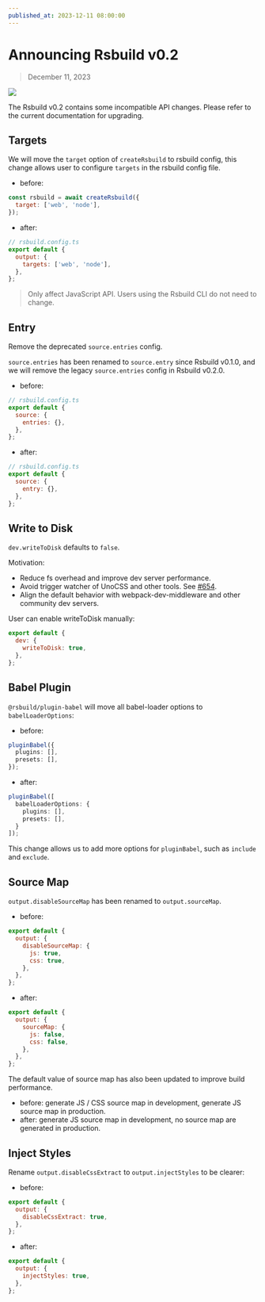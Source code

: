 ```yaml
---
published_at: 2023-12-11 08:00:00
---
```


# Announcing Rsbuild v0.2

> December 11, 2023

![](https://rsfamily-design-resources.netlify.app/rsbuild/rsbuild-banner-v0-2.png)

The Rsbuild v0.2 contains some incompatible API changes. Please refer to the current documentation for upgrading.

## Targets

We will move the `target` option of `createRsbuild` to rsbuild config, this change allows user to configure `targets` in the rsbuild config file.

- before:

```js
const rsbuild = await createRsbuild({
  target: ['web', 'node'],
});
```

- after:

```js
// rsbuild.config.ts
export default {
  output: {
    targets: ['web', 'node'],
  },
};
```

> Only affect JavaScript API. Users using the Rsbuild CLI do not need to change.

## Entry

Remove the deprecated `source.entries` config.

`source.entries` has been renamed to `source.entry` since Rsbuild v0.1.0, and we will remove the legacy `source.entries` config in Rsbuild v0.2.0.

- before:

```js
// rsbuild.config.ts
export default {
  source: {
    entries: {},
  },
};
```

- after:

```js
// rsbuild.config.ts
export default {
  source: {
    entry: {},
  },
};
```

## Write to Disk

`dev.writeToDisk` defaults to `false`.

Motivation:

- Reduce fs overhead and improve dev server performance.
- Avoid trigger watcher of UnoCSS and other tools. See [#654](https://github.com/web-infra-dev/rsbuild/issues/654).
- Align the default behavior with webpack-dev-middleware and other community dev servers.

User can enable writeToDisk manually:

```js
export default {
  dev: {
    writeToDisk: true,
  },
};
```

## Babel Plugin

`@rsbuild/plugin-babel` will move all babel-loader options to `babelLoaderOptions`:

- before:

```ts
pluginBabel({
  plugins: [],
  presets: [],
});
```

- after:

```ts
pluginBabel([
  babelLoaderOptions: {
    plugins: [],
    presets: [],
  }
]);
```

This change allows us to add more options for `pluginBabel`, such as `include` and `exclude`.

## Source Map

`output.disableSourceMap` has been renamed to `output.sourceMap`.

- before:

```js
export default {
  output: {
    disableSourceMap: {
      js: true,
      css: true,
    },
  },
};
```

- after:

```js
export default {
  output: {
    sourceMap: {
      js: false,
      css: false,
    },
  },
};
```

The default value of source map has also been updated to improve build performance.

- before: generate JS / CSS source map in development, generate JS source map in production.
- after: generate JS source map in development, no source map are generated in production.

## Inject Styles

Rename `output.disableCssExtract` to `output.injectStyles` to be clearer:

- before:

```js
export default {
  output: {
    disableCssExtract: true,
  },
};
```

- after:

```js
export default {
  output: {
    injectStyles: true,
  },
};
```
